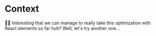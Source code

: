 # Context

👨‍💼 Interesting that we can manage to really take this optimization with React
elements so far huh? Well, let's try another one...
